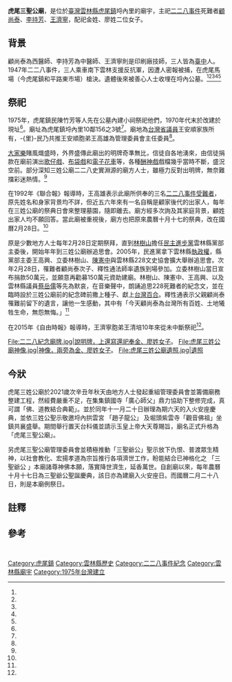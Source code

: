 {{coord|23.718379|120.446373|display=title}}
{{東亞廟宇
| name =虎尾三聖公廟
| img =File:虎尾三姓公廟.jpg
| img_capt =
| image_width =250px
| location = {{ROC-TWN}}[[雲林縣|雲林縣]][[虎尾鎮|虎尾鎮]]埒內里156之3號
| god =顧尚泰、李持芳、王濟寧（三聖爺公）
| type =
| struct =
| open_year =1975年
| cere_date =國曆2月28日及農曆10月17日
|}}
{{Min-nan|
 | title     = 虎尾三聖公廟
 | img       =
 | caption   = 
 | choan-han =  虎尾三聖公廟
 | han-lo    = <!-- 台灣語漢羅書寫 -->
 | choan-lo  = 
 }}
'''虎尾三聖公廟'''，是位於[[臺灣|臺灣]][[雲林縣|雲林縣]][[虎尾鎮|虎尾鎮]]埒內里的廟宇，主祀[[二二八事件|二二八事件]]死難者[[顧尚泰|顧尚泰]]、[[李持芳|李持芳]]、[[王濟寧|王濟寧]]，配祀金姓、廖姓二位女子。

==背景==
{{main|二二八事件}}
顧尚泰為西醫師、李持芳為中醫師、王濟寧則是印刷廠技師，三人皆為[[臺中|臺中]]人。1947年二二八事件，三人乘車南下雲林支援反抗軍，因遭人密報被捕，在虎尾馬場（今虎尾鎮和平路東市場）槍決。遺體後來被善心人士收埋在埒內公墓。<ref name="林國賢"/><ref name="廖淑玲"/><ref name="段鴻裕"/><ref name="詹士弘"/><ref name="林孟佳、李惠洲"/>

==祭祀==
1975年，虎尾鎮民陳竹芳等人先在公墓內建小祠{{efn|其他地方亦有紀念二二八事件的廟--[[台灣二二八英靈之廟|台灣二二八英靈之廟]]<ref name="吳敏菁"/>。}}祭祀他們，1970年代末於改建於現址<ref name="蘇晏毅"/>。廟址為虎尾鎮埒內里10鄰156之3號<ref name="林孟佳、李惠洲"/>。廟地為[[台灣省議員|台灣省議員]]王安順家族所有，-{里}-民乃共推王安順胞弟王高雄為管理委員會主任委員<ref name="蘇晏毅"/>。

[[大家樂_(賭博)|大家樂]]賭風熾盛時，外界盛傳此廟出的明牌奇準無比，信徒自各地湧來，由信徒捐款在廟前演出[[歌仔戲|歌仔戲]]、[[布袋戲|布袋戲]]和[[電子花車|電子花車]]等，各種[[酬神戲|酬神戲]]戲檔幾乎當時不斷，盛況空前。部分深知三姓公廟二二八史實淵源的廟方人士，雖極力反對出明牌，無奈難擋彩迷熱情。<ref name="蘇晏毅"/>

在1992年《聯合報》報導時，王高雄表示此廟所供奉的三名[[二二八事件受难者列表|二二八事件受難者]]，原先姓名和身家背景均不詳，但近五六年來有一名自稱是顧家後代的出家人{{efn|顧尚泰去世後，其父親與一子皆出家<ref name="詹士弘"/>。}}，每年在三姓公廟的祭典日會來整理墓園，隨即離去。廟方經多次詢及其家庭背景，顧姓出家人均不願回答。當此廟被重視後，廟方也把原來農曆十月十七的祭典，改在國曆2月28日。<ref name="蘇晏毅"/>

原是少數地方人士每年2月28日定期祭拜，直到[[林樹山|林樹山]]擔任[[民主進步黨|民主進步黨]]雲林縣黨部主委後，開始年年到三姓公廟辦追思會。2005年，民進黨拿下雲林縣[[2005年中華民國縣市長、縣市議員暨鄉鎮市長選舉|執政權]]，縣黨部主委王高興、立委林樹山、[[陳憲中|陳憲中]]與雲林縣228文史協會擴大舉辦追思會。次年2月28日，罹難者顧尚泰次子、釋性通法師率遺族到場參加。立委林樹山當日宣布捐款50萬元，並願意再勸募150萬元資助建廟。林樹山、陳憲中、王高興、以及雲林縣議員[[蔡岳儒|蔡岳儒]]等先為默哀，在音樂聲中，朗誦追思228死難者的紀念文，並在臨時設於三姓公廟前的紀念碑前撒上種子、獻上[[台灣百合|台灣百合]]。釋性通表示父親顧尚泰罹難前留下的遺言，讓他一生感動，其中有「今天顧尚泰為台灣所有百姓、土地犧牲生命，無怨無悔。」<ref name="段鴻裕"/>

在2015年《自由時報》報導時，王濟寧胞弟王清培10年來從未中斷祭祀<ref name="廖淑玲"/>。

<gallery>
File:二二八紀念廟牌.jpg|說明牌，上還寫還祀奉金、廖姓女子。
File:虎尾三姓公廟神像.jpg|神像，兩旁為金、廖姓女子。
File:虎尾三姓公廟遺照.jpg|遺照
</gallery>

==今狀==
虎尾三姓公廟於2021歲次辛丑年秋天由地方人士發起重組管理委員會並籌備廟務整建工程，然經費嚴重不足，在集集鎮國寺「廣心師父」鼎力協助下整修完成，真可謂「佛、道教結合典範」。並於同年十一月二十日辦理為期六天的入火安座慶典，並依三姓公聖示敬邀埒內拱雲宮 「趙子龍公」 及堀頭紫雲寺「觀音佛祖」坐鎮共襄盛舉。期間舉行置天台科儀並請示玉皇上帝大天尊賜旨，廟名正式升格為「虎尾三聖公廟」。

另虎尾三聖公廟管理委員會並積極推動「三聖爺公」聖示放下仇恨、普渡眾生精神，以社會教化、宏揚孝道為宗旨推行各項濟世工作，盼能結合已神格化之 「三聖爺公 」本廟諸尊神佛本願，落實降世濟生，延香萬世。自創廟以來，每年農曆十月十七日為三聖爺公聖誕慶典，該日亦為建廟入火安座日。而國曆二月二十八日，則是本廟例祭日。

==註釋==
{{notelist|iger=}}
== 參考 ==
{{reflist|1|refs=


<ref name="林孟佳、李惠洲">{{Cite news|url=http://playing.ltn.com.tw/article/1168/1|title=雲林虎尾樂活一整天！|author=林孟佳、李惠洲|language=zh-tw|publisher=《自由時報》|date=2015-03-13|accessdate=2018-05-09|archive-date=2018-06-29|archive-url=https://web.archive.org/web/20180629235815/http://playing.ltn.com.tw/article/1168/1|dead-url=no}}</ref>

<ref name="吳敏菁">{{Cite news|url=http://www.chinatimes.com/newspapers/20170228000295-260114|title=受難者林才壽 用補償金蓋廟|author=吳敏菁|language=zh-tw|publisher=《中國時報》|date=2017-02-28|accessdate=2017-03-07|archive-date=2017-03-07|archive-url=https://web.archive.org/web/20170307204447/http://www.chinatimes.com/newspapers/20170228000295-260114|dead-url=no}}</ref>

<ref name="詹士弘">{{Cite news|url=http://news.ltn.com.tw/news/politics/breakingnews/1988806|title=228被害人遺書 「為台灣新生願以悲劇終生」|author=詹士弘|language=zh-tw|publisher=《自由時報》|date=2017-02-28|accessdate=2017-03-07|archive-date=2019-12-06|archive-url=https://web.archive.org/web/20191206205256/https://news.ltn.com.tw/news/politics/breakingnews/1988806|dead-url=no}}</ref>

<ref name="林國賢">{{Cite news|url=http://news.ltn.com.tw/news/focus/paper/472458|title=虎尾三姓公廟 奉祀三罹難者|author=林國賢|language=zh-tw|publisher=《自由時報》|date=2011-03-01|accessdate=2017-03-07|archive-date=2019-12-07|archive-url=https://web.archive.org/web/20191207201636/https://news.ltn.com.tw/news/focus/paper/472458|dead-url=no}}</ref>

<ref name="廖淑玲">{{Cite news|url=http://news.ltn.com.tw/news/life/breakingnews/1243629|title=全國唯一228紀念廟 虎尾埒內三姓公廟音樂會追思|author=廖淑玲|language=zh-tw|publisher=《自由時報》|date=2015-02-28|accessdate=2017-03-07|archive-date=2019-12-07|archive-url=https://web.archive.org/web/20191207101923/https://news.ltn.com.tw/news/life/breakingnews/1243629|dead-url=no}}</ref>

<ref name="蘇晏毅">{{Cite news|url=|title=《台灣真奇廟》受難無人問 明牌人人求|author=蘇晏毅|language=zh-tw|publisher=《聯合報》|date=1992-09-19|accessdate=}}</ref>

<ref name="段鴻裕">{{Cite news|url=|title=紀念228三姓公廟辦追思會 罹難者遺族為先人獻花 盼放下怨恨 了解歷史真相 立委林樹山捐50萬元 資助重建廟|author=段鴻裕|language=zh-tw|publisher=《聯合報》|date=2006-03-01|accessdate=}}</ref>


}}
  {{portal box|雲林|宗教}}
 {{commonscat|228 Temple}}
[[Category:虎尾鎮|Category:虎尾鎮]]
[[Category:雲林縣歷史|Category:雲林縣歷史]]
[[Category:二二八事件紀念|Category:二二八事件紀念]]
[[Category:雲林縣廟宇|Category:雲林縣廟宇]]
[[Category:1975年台灣建立|Category:1975年台灣建立]]
{{二二八事件}}